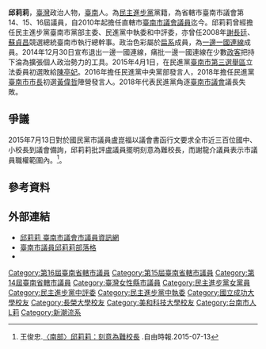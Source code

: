 {{Refimprove|time=2022-01-05T08:53:21+00:00}}
{{Infobox_officeholder
| name = 邱莉莉
| image name = 
| width = 
| Sex = 女 
| now = 中華民國（臺灣）政治人士
| period =
| party = {{dpp|19px}}
| Native place = {{TWN}}[[臺南市|臺南市]]
| nationality = {{ROC}}
| date of birth ={{birth date and age|1962|11|29}}
| place of birth = {{TWN}}[[臺南市|臺南市]]
| educate = 
*[[協進國小|協進國小]]
*[[金城國中|金城國中]]
*[[美和護專|美和護專]]
*國立成功大學政治經濟學碩士
*長榮大學經營管理研究所碩士（MBA）
|past = 
*臺南市議會第14屆議員
*臺南市議會第15屆議員
*臺南市議會第16屆議員
*2008年謝長廷、蘇貞昌競選總統臺南市執行總幹事
*民主進步黨中央執行委員
*民主進步黨中央評議委員
*民主進步黨臺南市黨部主委
*臺南市政府婦女權益促進會委員
*臺南市政府榮譽市民證審議委員
*2009年民間推動大臺南升格聯盟執行長
*大臺南市議會第1屆議員
*大臺南市議會第2屆議員
*大臺南市議會第3屆議員
*民主進步黨臺南市議會黨團發言人
*民主進步黨發言人
<br><span style="color: blue;"> </span>
}}
'''邱莉莉'''{{BD|1962年|11月29日|catIdx=C}}，[[臺灣|臺灣]]政治人物，[[臺南|臺南]]人。為[[民主進步黨|民主進步黨]]黨籍，為省轄市臺南市議會第14、15、16屆議員，自2010年起擔任直轄市[[臺南市議會|臺南市議會]][[議員|議員]]迄今。邱莉莉曾經擔任民主進步黨臺南市黨部主委、民進黨中執委和中評委，亦曾任2008年[[謝長廷|謝長廷]]、[[蘇貞昌|蘇貞昌]]競選總統臺南市執行總幹事。政治色彩屬於[[陳水扁|扁系]]成員，為[[一邊一國連線|一邊一國連線]]成員。2014年12月30日宣布退出一邊一國連線，痛批一邊一國連線在少數[[政客|政客]]把持下淪為擴張個人政治勢力的工具。2015年4月1日，在民進黨[[臺南市第三選舉區|臺南市第三選舉區]]立法委員初選敗給[[陳亭妃|陳亭妃]]。2016年擔任民進黨中央黨部發言人，2018年擔任民進黨[[臺南市市長|臺南市市長]]初選[[黃偉哲|黃偉哲]]陣營發言人。2018年代表民進黨角逐[[臺南市議會|臺南市議會]]議長失敗。

==爭議==
2015年7月13日對於國民黨市議員盧崑福以議會書函行文要求全市近三百位國中、小校長到議會備詢，邱莉莉批評盧議員擺明刻意為難校長，而謝龍介議員表示市議員職權範圍內。<ref>王俊忠.[http://news.ltn.com.tw/news/local/paper/897502 〈南部〉邱莉莉：刻意為難校長] {{Wayback|url=http://news.ltn.com.tw/news/local/paper/897502 |date=20150715155341 }}.自由時報.2015-07-13</ref>。

==參考資料==
{{reflist}}

==外部連結==
*[https://www.tncc.gov.tw/2019/tnccp2/ccp_01a.asp?CName=%E9%82%B1%E8%8E%89%E8%8E%89 邱莉莉 臺南市議會市議員資訊網]
*[https://web.archive.org/web/20111114113047/http://tw.myblog.yahoo.com/liliservice2003/ 臺南市議員邱莉莉部落格]
*{{facebook|邱莉莉-1772649486|邱莉莉}}

{{第3屆臺南市議員}}
{{第2屆臺南市議員}}
{{第1屆臺南市議員}}
{{DEFAULTSORT:C邱}}
[[Category:第16屆臺南省轄市議員|Category:第16屆臺南省轄市議員]]
[[Category:第15屆臺南省轄市議員|Category:第15屆臺南省轄市議員]]
[[Category:第14屆臺南省轄市議員|Category:第14屆臺南省轄市議員]]
[[Category:臺灣女性縣市議員|Category:臺灣女性縣市議員]]
[[Category:民主進步黨女黨員|Category:民主進步黨女黨員]]
[[Category:民主進步黨中評委|Category:民主進步黨中評委]]
[[Category:民主進步黨中執委|Category:民主進步黨中執委]]
[[Category:國立成功大學校友|Category:國立成功大學校友]]
[[Category:長榮大學校友|Category:長榮大學校友]]
[[Category:美和科技大學校友|Category:美和科技大學校友]]
[[Category:台南市人|Category:台南市人]]
[[Category:邱姓|L莉]]
[[Category:新潮流系|Category:新潮流系]]